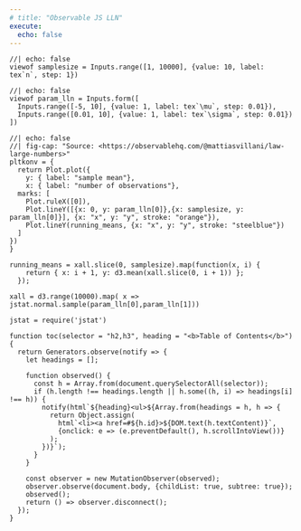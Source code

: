 ```yaml
---
# title: "Observable JS LLN"
execute:
  echo: false
---
```



```ojs
//| echo: false
viewof samplesize = Inputs.range([1, 10000], {value: 10, label: tex`n`, step: 1})
```


```ojs
//| echo: false
viewof param_lln = Inputs.form([
  Inputs.range([-5, 10], {value: 1, label: tex`\mu`, step: 0.01}),
  Inputs.range([0.01, 10], {value: 1, label: tex`\sigma`, step: 0.01})
])
```


```ojs
//| echo: false
//| fig-cap: "Source: <https://observablehq.com/@mattiasvillani/law-large-numbers>"
pltkonv = {
  return Plot.plot({
    y: { label: "sample mean"},
    x: { label: "number of observations"},
  marks: [
    Plot.ruleX([0]),
    Plot.lineY([{x: 0, y: param_lln[0]},{x: samplesize, y: param_lln[0]}], {x: "x", y: "y", stroke: "orange"}),
    Plot.lineY(running_means, {x: "x", y: "y", stroke: "steelblue"})
  ]
})
}
```

```ojs
running_means = xall.slice(0, samplesize).map(function(x, i) {
    return { x: i + 1, y: d3.mean(xall.slice(0, i + 1)) };
  });
```

```ojs
xall = d3.range(10000).map( x => jstat.normal.sample(param_lln[0],param_lln[1]))
```

```ojs
jstat = require('jstat')
```

```ojs
function toc(selector = "h2,h3", heading = "<b>Table of Contents</b>") {
  return Generators.observe(notify => {
    let headings = [];

    function observed() {
      const h = Array.from(document.querySelectorAll(selector));
      if (h.length !== headings.length || h.some((h, i) => headings[i] !== h)) {
        notify(html`${heading}<ul>${Array.from(headings = h, h => {
          return Object.assign(
            html`<li><a href=#${h.id}>${DOM.text(h.textContent)}`,
            {onclick: e => (e.preventDefault(), h.scrollIntoView())}
          );
        })}`);
      }
    }

    const observer = new MutationObserver(observed);
    observer.observe(document.body, {childList: true, subtree: true});
    observed();
    return () => observer.disconnect();
  });
}
```

